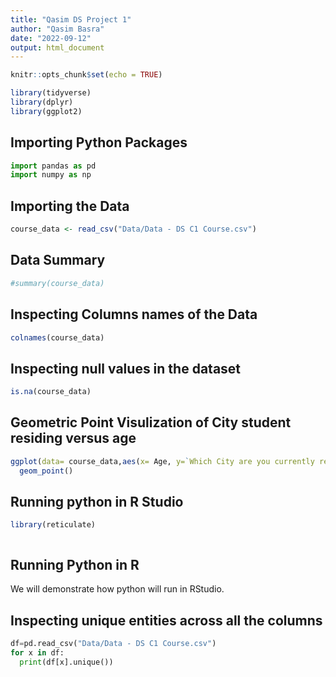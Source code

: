 ```yaml
---
title: "Qasim DS Project 1"
author: "Qasim Basra"
date: "2022-09-12"
output: html_document
---
```


```r
knitr::opts_chunk$set(echo = TRUE)

library(tidyverse)
library(dplyr)
library(ggplot2)

```

## Importing Python Packages 
```python
import pandas as pd
import numpy as np


```


## Importing the Data

```r

course_data <- read_csv("Data/Data - DS C1 Course.csv")


```

## Data Summary
```r
#summary(course_data)

```

## Inspecting Columns names of the Data

```r

colnames(course_data)


```





## Inspecting null values in the dataset

```r

is.na(course_data)

```

## Geometric Point Visulization of City student residing versus age

```r

ggplot(data= course_data,aes(x= Age, y=`Which City are you currently residing in?`))+
  geom_point()


```







## Running python in R Studio


```r


library(reticulate)



```

## Running Python in R
We will demonstrate how python will run in RStudio.



## Inspecting unique entities across all the columns
```python

df=pd.read_csv("Data/Data - DS C1 Course.csv")
for x in df:
  print(df[x].unique())
```




